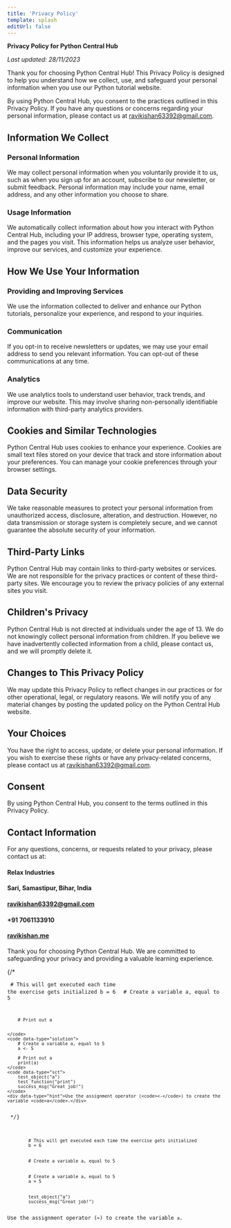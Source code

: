 ```yaml
---
title: 'Privacy Policy'
template: splash
editUrl: false
---
```


**Privacy Policy for Python Central Hub**

*Last updated: 28/11/2023*

Thank you for choosing Python Central Hub! This Privacy Policy is designed to help you understand how we collect, use, and safeguard your personal information when you use our Python tutorial website.

By using Python Central Hub, you consent to the practices outlined in this Privacy Policy. If you have any questions or concerns regarding your personal information, please contact us at [ravikishan63392@gmail.com](mailto:ravikishan63392@gmail.com).

## Information We Collect

### Personal Information

We may collect personal information when you voluntarily provide it to us, such as when you sign up for an account, subscribe to our newsletter, or submit feedback. Personal information may include your name, email address, and any other information you choose to share.

### Usage Information

We automatically collect information about how you interact with Python Central Hub, including your IP address, browser type, operating system, and the pages you visit. This information helps us analyze user behavior, improve our services, and customize your experience.

## How We Use Your Information

### Providing and Improving Services

We use the information collected to deliver and enhance our Python tutorials, personalize your experience, and respond to your inquiries.

### Communication

If you opt-in to receive newsletters or updates, we may use your email address to send you relevant information. You can opt-out of these communications at any time.

### Analytics

We use analytics tools to understand user behavior, track trends, and improve our website. This may involve sharing non-personally identifiable information with third-party analytics providers.

## Cookies and Similar Technologies

Python Central Hub uses cookies to enhance your experience. Cookies are small text files stored on your device that track and store information about your preferences. You can manage your cookie preferences through your browser settings.

## Data Security

We take reasonable measures to protect your personal information from unauthorized access, disclosure, alteration, and destruction. However, no data transmission or storage system is completely secure, and we cannot guarantee the absolute security of your information.

## Third-Party Links

Python Central Hub may contain links to third-party websites or services. We are not responsible for the privacy practices or content of these third-party sites. We encourage you to review the privacy policies of any external sites you visit.

## Children's Privacy

Python Central Hub is not directed at individuals under the age of 13. We do not knowingly collect personal information from children. If you believe we have inadvertently collected information from a child, please contact us, and we will promptly delete it.

## Changes to This Privacy Policy

We may update this Privacy Policy to reflect changes in our practices or for other operational, legal, or regulatory reasons. We will notify you of any material changes by posting the updated policy on the Python Central Hub website.

## Your Choices

You have the right to access, update, or delete your personal information. If you wish to exercise these rights or have any privacy-related concerns, please contact us at [ravikishan63392@gmail.com](mailto:ravikishan63392@gmail.com).

## Consent

By using Python Central Hub, you consent to the terms outlined in this Privacy Policy.

## Contact Information

For any questions, concerns, or requests related to your privacy, please contact us at:

#### Relax Industries
#### Sari, Samastipur, Bihar, India
#### ravikishan63392@gmail.com
#### +91 7061133910
#### [ravikishan.me](https://ravikishan.me)

Thank you for choosing Python Central Hub. We are committed to safeguarding your privacy and providing a valuable learning experience.


{/* <div data-datacamp-exercise data-lang="r">
	<code data-type="pre-exercise-code">
		# This will get executed each time the exercise gets initialized
		b = 6
	</code>
	<code data-type="sample-code">
		# Create a variable a, equal to 5


		# Print out a


	</code>
	<code data-type="solution">
		# Create a variable a, equal to 5
		a <- 5

		# Print out a
		print(a)
	</code>
	<code data-type="sct">
		test_object("a")
		test_function("print")
		success_msg("Great job!")
	</code>
	<div data-type="hint">Use the assignment operator (<code><-</code>) to create the variable <code>a</code>.</div>
</div> */}

<div data-datacamp-exercise data-lang="python">
    <code data-type="pre-exercise-code">
        # This will get executed each time the exercise gets initialized
        b = 6
    </code>
    <code data-type="sample-code">
        # Create a variable a, equal to 5
    </code>
    <code data-type="solution">
        # Create a variable a, equal to 5
        a = 5
    </code>
    <code data-type="sct">
        test_object("a")
        success_msg("Great job!")
    </code>
    <div data-type="hint">Use the assignment operator (<code>=</code>) to create the variable <code>a</code>.</div>
</div>